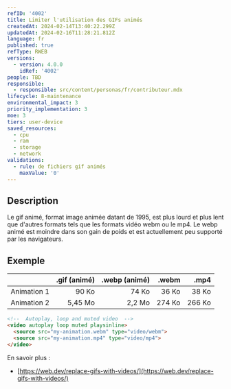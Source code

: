 ```yaml
---
refID: '4002'
title: Limiter l'utilisation des GIFs animés
createdAt: 2024-02-14T13:40:22.299Z
updatedAt: 2024-02-16T11:28:21.812Z
language: fr
published: true
refType: RWEB
versions:
  - version: 4.0.0
    idRef: '4002'
people: TBD
responsible:
  - responsible: src/content/personas/fr/contributeur.mdx
lifecycle: 8-maintenance
environmental_impact: 3
priority_implementation: 3
moe: 3
tiers: user-device
saved_resources:
  - cpu
  - ram
  - storage
  - network
validations:
  - rule: de fichiers gif animés
    maxValue: '0'
---
```


## Description

Le gif animé, format image animée datant de 1995, est plus lourd et plus lent que d'autres formats tels que les formats vidéo webm ou le mp4.
Le webp animé est moindre dans son gain de poids et est actuellement peu supporté par les navigateurs.

## Exemple

|             | .gif (animé) | .webp (animé) |  .webm |   .mp4 |
| :---------- | -----------: | ------------: | -----: | -----: |
| Animation 1 |        90 Ko |         74 Ko |  36 Ko |  38 Ko |
| Animation 2 |      5,45 Mo |        2,2 Mo | 274 Ko | 266 Ko |

```html
<!--  Autoplay, loop and muted video  -->
<video autoplay loop muted playsinline>
  <source src="my-animation.webm" type="video/webm">
  <source src="my-animation.mp4" type="video/mp4">
</video>
```

En savoir plus :

* [https://web.dev/replace-gifs-with-videos/](https://web.dev/replace-gifs-with-videos/)
